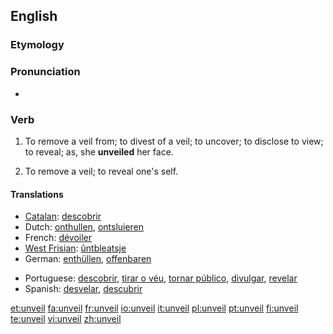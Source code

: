 ==English==

===Etymology===
{{prefix|un|veil}}

===Pronunciation===
* {{rhymes|eɪl}}

===Verb===
{{en-verb}}

# {{transitive}} To remove a veil from; to divest of a veil; to uncover; to disclose to view; to reveal; as, she '''unveiled''' her face.
# {{intransitive}} To remove a veil; to reveal one's self.

====Translations====
{{top}}
* [[Catalan]]: [[descobrir]]
* Dutch: [[onthullen]], [[ontsluieren]]
* French: [[dévoiler]]
* [[West Frisian]]: [[ûntbleatsje]]
* German: [[enthüllen]], [[offenbaren]]
{{mid}}
* Portuguese: [[descobrir]], [[tirar o véu]], [[tornar público]], [[divulgar]], [[revelar]]
* Spanish: [[desvelar]], [[descubrir]]
{{bottom}}

[[et:unveil]]
[[fa:unveil]]
[[fr:unveil]]
[[io:unveil]]
[[it:unveil]]
[[pl:unveil]]
[[pt:unveil]]
[[fi:unveil]]
[[te:unveil]]
[[vi:unveil]]
[[zh:unveil]]